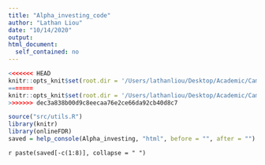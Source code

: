 ```yaml
---
title: "Alpha_investing_code"
author: "Lathan Liou"
date: "10/14/2020"
output: 
html_document:
  self_contained: no
---
```


```r
<<<<<<< HEAD
knitr::opts_knit$set(root.dir = '/Users/lathanliou/Desktop/Academic/Cambridge/BSU-job/onlineFDRShiny/src')
=======
knitr::opts_knit$set(root.dir = '/Users/lathanliou/Desktop/Academic/Cambridge/BSU-job/onlineFDRShiny/man')
>>>>>>> dec3a838b00d9c8eecaa76e2ce66da92cb40d8c7
```

```r
source("src/utils.R")
library(knitr)
library(onlineFDR)
saved = help_console(Alpha_investing, "html", before = "", after = "")
```
 
`r paste(saved[-c(1:8)], collapse = " ")`